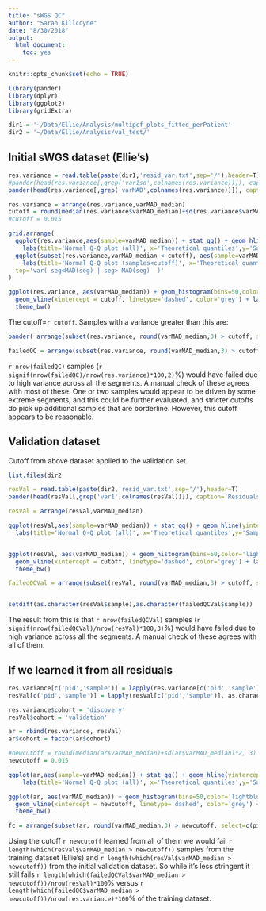 ```yaml
---
title: "sWGS QC"
author: "Sarah Killcoyne"
date: "8/30/2018"
output: 
  html_document: 
    toc: yes
---
```


```r
knitr::opts_chunk$set(echo = TRUE)

library(pander)
library(dplyr)
library(ggplot2)
library(gridExtra)

dir1 = '~/Data/Ellie/Analysis/multipcf_plots_fitted_perPatient'
dir2 = '~/Data/Ellie/Analysis/val_test/'

```

## Initial sWGS dataset (Ellie's)

```r
res.variance = read.table(paste(dir1,'resid_var.txt',sep='/'),header=T)
#pander(head(res.variance[,grep('var1sd',colnames(res.variance))]), caption='Residuals across segments per sample')
pander(head(res.variance[,grep('varMAD',colnames(res.variance))]), caption='Residuals across segments per sample')
```

```r
res.variance = arrange(res.variance,varMAD_median)
cutoff = round(median(res.variance$varMAD_median)+sd(res.variance$varMAD_median)*2, 3)
#cutoff = 0.015

grid.arrange(
  ggplot(res.variance,aes(sample=varMAD_median)) + stat_qq() + geom_hline(yintercept=cutoff, linetype='dashed',color='grey') + 
    labs(title='Normal Q-Q plot (all)', x='Theoretical quantiles',y='Sample quantiles') + theme_bw(),
  ggplot(subset(res.variance,varMAD_median < cutoff), aes(sample=varMAD_median)) + stat_qq() + 
    labs(title='Normal Q-Q plot (samples<cutoff)', x='Theoretical quantiles',y='Sample quantiles') + theme_bw(),
  top='var( seg<MAD(seg) | seg>-MAD(seg)  )'
)
```

```r
ggplot(res.variance, aes(varMAD_median)) + geom_histogram(bins=50,color='lightblue') + 
  geom_vline(xintercept = cutoff, linetype='dashed', color='grey') + labs(x='var( seg<MAD(seg) | seg>-MAD(seg)  )') +
  theme_bw()
```

The cutoff=`r cutoff`. Samples with a variance greater than this are:

```r
pander( arrange(subset(res.variance, round(varMAD_median,3) > cutoff, select=c(pid,sample, varMAD_median,varMAD_sd, varMAD_Q1,varMAD_Q3)), pid, varMAD_median) )

failedQC = arrange(subset(res.variance, round(varMAD_median,3) > cutoff, select=c(pid,sample, varMAD_median,varMAD_sd, varMAD_Q1,varMAD_Q3)), pid, varMAD_median)

```

`r nrow(failedQC)` samples (`r signif(nrow(failedQC)/nrow(res.variance)*100,2)`%) would have failed due to high variance across all the segments. A manual check of these agrees with most of these. One or two samples would appear to be driven by some extreme segments, and this could be further evaluated, and stricter cutoffs do pick up additional samples that are borderline.  However, this cutoff appears to be reasonable.

## Validation dataset

Cutoff from above dataset applied to the validation set.

```r
list.files(dir2

resVal = read.table(paste(dir2,'resid_var.txt',sep='/'),header=T)
pander(head(resVal[,grep('var1',colnames(resVal))]), caption='Residuals across segments per sample')

resVal = arrange(resVal,varMAD_median)

ggplot(resVal,aes(sample=varMAD_median)) + stat_qq() + geom_hline(yintercept=cutoff, linetype='dashed',color='grey') + 
  labs(title='Normal Q-Q plot (all)', x='Theoretical quantiles',y='Sample quantiles') + theme_bw()


ggplot(resVal, aes(varMAD_median)) + geom_histogram(bins=50,color='lightblue') + 
  geom_vline(xintercept = cutoff, linetype='dashed', color='grey') + labs(x='var(median(segments)+1sd(segments))') +
  theme_bw()

failedQCVal = arrange(subset(resVal, round(varMAD_median,3) > cutoff, select=c(pid,sample, varMAD_median,varMAD_sd, varMAD_Q1,varMAD_Q3)), pid, varMAD_median)


setdiff(as.character(resVal$sample),as.character(failedQCVal$sample))

```

The result from this is that `r nrow(failedQCVal)` samples (`r signif(nrow(failedQCVal)/nrow(resVal)*100,3)`%) would have failed due to high variance across all the segments. A manual check of these agrees with all of them.


## If we learned it from all residuals

```r
res.variance[c('pid','sample')] = lapply(res.variance[c('pid','sample')], as.character)
resVal[c('pid','sample')] = lapply(resVal[c('pid','sample')], as.character) 

res.variance$cohort = 'discovery'
resVal$cohort = 'validation'

ar = rbind(res.variance, resVal)
ar$cohort = factor(ar$cohort)

#newcutoff = round(median(ar$varMAD_median)+sd(ar$varMAD_median)*2, 3)
newcutoff = 0.015

ggplot(ar,aes(sample=varMAD_median)) + stat_qq() + geom_hline(yintercept=newcutoff, linetype='dashed',color='grey') + 
    labs(title='Normal Q-Q plot (all)', x='Theoretical quantiles',y='Sample quantiles') + theme_bw()

ggplot(ar, aes(varMAD_median)) + geom_histogram(bins=50,color='lightblue') + 
  geom_vline(xintercept = newcutoff, linetype='dashed', color='grey') + labs(x='var(MAD)') +
  theme_bw()

fc = arrange(subset(ar, round(varMAD_median,3) > newcutoff, select=c(pid,sample, varMAD_median,varMAD_sd, varMAD_Q1,varMAD_Q3)), pid, varMAD_median)


```

Using the cutoff `r newcutoff` learned from all of them we would fail `r length(which(resVal$varMAD_median > newcutoff))` samples from the training dataset (Ellie's) and `r length(which(resVal$varMAD_median > newcutoff))` from the initial validation dataset. So while it's less stringent it still fails `r length(which(failedQCVal$varMAD_median > newcutoff))/nrow(resVal)*100`% versus `r length(which(failedQC$varMAD_median > newcutoff))/nrow(res.variance)*100`% of the training dataset.






